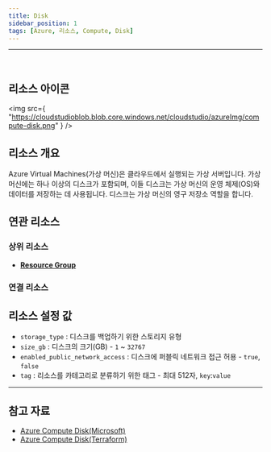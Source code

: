 ```yaml
---
title: Disk
sidebar_position: 1
tags: [Azure, 리소스, Compute, Disk]
---
```


<hr />
<br />

## 리소스 아이콘

<img
    src={
        "https://cloudstudioblob.blob.core.windows.net/cloudstudio/azureImg/compute-disk.png"
    }
/>

## 리소스 개요

Azure Virtual Machines(가상 머신)은 클라우드에서 실행되는 가상 서버입니다.
가상 머신에는 하나 이상의 디스크가 포함되며, 이들 디스크는 가상 머신의 운영 체제(OS)와 데이터를 저장하는 데 사용됩니다.
디스크는 가상 머신의 영구 저장소 역할을 합니다.

## 연관 리소스

### 상위 리소스

-   [**Resource Group**](https://docs.cstudio.app/docs/resource/azure/Base/ResourceGroup)

### 연결 리소스

## 리소스 설정 값

-   `storage_type` : 디스크를 백업하기 위한 스토리지 유형
-   `size_gb` : 디스크의 크기(GB) - `1` ~ `32767`
-   `enabled_public_network_access` : 디스크에 퍼블릭 네트워크 접근 허용 - `true`, `false`
-   `tag` : 리소스를 카테고리로 분류하기 위한 태그 - 최대 512자, `key`:`value`

---

## 참고 자료

-   [Azure Compute Disk(Microsoft)](https://learn.microsoft.com/ko-kr/azure/virtual-machines/managed-disks-overview)
-   [Azure Compute Disk(Terraform)](https://registry.terraform.io/providers/hashicorp/azurerm/latest/docs/resources/disk_access)
